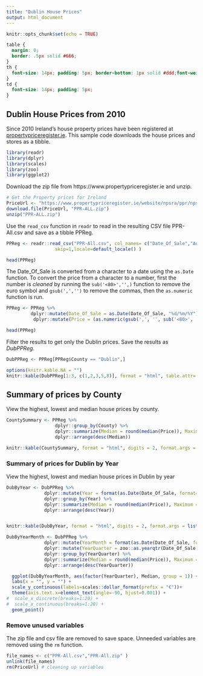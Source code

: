 ```yaml
---
title: "Dublin House Prices"
output: html_document
---
```


```r
knitr::opts_chunk$set(echo = TRUE)
```

```css
table {
  margin: 0;
  border: .5px solid #666;
}
th {
  font-size: 14px; padding: 5px; border-bottom: 1px solid #ddd;font-weight: bold;
}
td {
  font-size: 14px; padding: 5px;
}

```
## Dublin House Prices from 2010
Since 2010 Ireland's house property prices have been registered at [propertypriceregister.ie](https://www.propertypriceregister.ie). This sample code downloads the house prices and stores as a tibble. 


```r
library(readr)
library(dplyr)
library(scales)
library(zoo)
library(ggplot2)
```



Download the zip file from https://www.propertypriceregister.ie and unzip.

```r
# Get the Property prices for Ireland
PriceUrl <- "https://www.propertypriceregister.ie/website/npsra/ppr/npsra-ppr.nsf/Downloads/PPR-ALL.zip/$FILE/PPR-ALL.zip"
download.file(PriceUrl, "PPR-ALL.zip")
unzip("PPR-ALL.zip")
```
Use the `read_csv` function in `readr` to read in the resulting CSV file PPR-All.csv and save as a tibble PPReg. 
```r
PPReg <- readr::read_csv("PPR-All.csv", col_names= c("Date_Of_Sale","Address","County","Eircode","Price","Not_Full_Market_Price","VAT_Exclusive","Description","Size"), col_types = c("c","c","c","c","c","c","c","c","c"),
                  skip=1,locale=default_locale() )

head(PPReg)
```

The Date_Of_Sale is converted from a character to a date using the `as.Date` function. 
To convert the price from a character to a number, first the number is *cleaned* by running the `sub('<80>','',)` function to remove the euro symbol and `gsub(',','')` to remove the commas, then the `as.numeric` function is run. 
```r
PPReg <- PPReg %>% 
         dplyr::mutate(Date_Of_Sale = as.Date(Date_Of_Sale, "%d/%m/%Y") ) %>%
          dplyr::mutate(Price = (as.numeric(gsub(',', '', sub('<80>', '', Price)))) ) 

head(PPReg)
```

Filter the results to get only the Dublin prices. Save the results as *DubPPReg*. 
```r
DubPPReg <- PPReg[PPReg$County == "Dublin",]
```


```r
options(knitr.kable.NA = "")
knitr::kable(DubPPReg[1:3, c(1,2,3,5,8)], format = "html", table.attr='class="PaddedTable"', digits = 2, format.args = list(decimal.mark = ".", big.mark = ",", scientific = FALSE), col.names = c("Date Of Sale",	"Address",	"County",	"Price",	"Description") )
```



## Summary of prices by County
View the highest, lowest and median house prices by county.
```r
CountySummary <- PPReg %>%
                  dplyr::group_by(County) %>%
                  dplyr::summarize(Median = round(median(Price)), Maximum = round(max(Price)), Lowest = round(min(Price)) ) %>%
                  dplyr::arrange(desc(Median)) 

knitr::kable(CountySummary, format = "html", digits = 2, format.args = list(decimal.mark = ".", big.mark = ",", scientific = FALSE))

```

### Summary of prices for Dublin by Year
View the highest, lowest and median house prices in Dublin by year

```r
DubByYear <- DubPPReg %>%
              dplyr::mutate(Year = format(as.Date(Date_Of_Sale, format="%Y-/%m-%d"),"%Y")) %>%
              dplyr::group_by(Year) %>%
              dplyr::summarize(Median = round(median(Price)), Maximum = round(max(Price)), Lowest = round(min(Price)) )  %>%
              dplyr::arrange(desc(Year)) 


knitr::kable(DubByYear, format = "html", digits = 2, format.args = list(decimal.mark = ".", big.mark = ",", scientific = FALSE))
```
```r
DubByYearMonth <- DubPPReg %>%
              dplyr::mutate(YearMonth = format(as.Date(Date_Of_Sale, format="%Y-/%m-%d"),"%Y%m")) %>%
              dplyr::mutate(YearQuarter = zoo::as.yearqtr(Date_Of_Sale, format = "%Y-%m-%d") ) %>%
              dplyr::group_by(YearQuarter) %>%
              dplyr::summarize(Median = round(median(Price)), Maximum = round(max(Price)), Lowest = round(min(Price)) )  %>%
              dplyr::arrange(desc(YearQuarter)) 
```
```r
  ggplot(DubByYearMonth, aes(factor(YearQuarter), Median, group = 1)) +
  labs(x = "", y = "") +
  scale_y_continuous(labels=scales::dollar_format(prefix = "€"))+
  theme(axis.text.x=element_text(angle=-90, hjust=0.001)) +
#  scale_x_discrete(breaks=1:20) +
#  scale_x_continuous(breaks=1:20) +
  geom_point()
```

<p>
<p>  
### Remove unused variables
The zip file and csv file are removed to save space. Unneeded variables are removed using the `rm` function. 
```r
file_names <- c("PPR-All.csv","PPR-All.zip" )
unlink(file_names)
rm(PriceUrl) # cleaning up variables

```